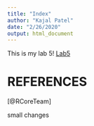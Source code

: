 ```yaml
---
title: "Index"
author: "Kajal Patel"
date: "2/26/2020"
output: html_document
---
```

This is my lab 5!
[Lab5](Lab5_KajalPatel.html)

# REFERENCES
[@RCoreTeam]


small changes